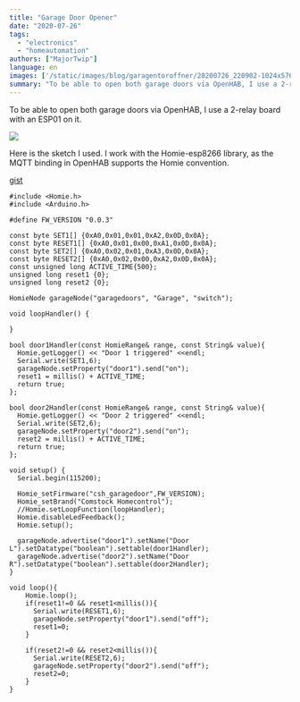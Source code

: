 ```yaml
---
title: "Garage Door Opener"
date: "2020-07-26"
tags: 
  - "electronics"
  - "homeautomation"
authors: ["MajorTwip"]
language: en
images: ['/static/images/blog/garagentoroffner/20200726_220902-1024x576.jpg']
summary: "To be able to open both garage doors via OpenHAB, I use a 2-relay board with an ESP01 on it."
---
```

To be able to open both garage doors via OpenHAB, I use a 2-relay board with an ESP01 on it.

![](/static/images/blog/garagentoroffner/20200726_220902-1024x576.jpg)

Here is the sketch I used. I work with the Homie-esp8266 library, as the MQTT binding in OpenHAB supports the Homie convention.

[gist](https://gist.github.com/MajorTwip/6d63c5c6ff859d1c4732d53b33fdd42a)

```
#include <Homie.h>
#include <Arduino.h>

#define FW_VERSION "0.0.3"

const byte SET1[] {0xA0,0x01,0x01,0xA2,0x0D,0x0A};
const byte RESET1[] {0xA0,0x01,0x00,0xA1,0x0D,0x0A};
const byte SET2[] {0xA0,0x02,0x01,0xA3,0x0D,0x0A};
const byte RESET2[] {0xA0,0x02,0x00,0xA2,0x0D,0x0A};
const unsigned long ACTIVE_TIME{500};
unsigned long reset1 {0};
unsigned long reset2 {0};

HomieNode garageNode("garagedoors", "Garage", "switch");

void loopHandler() {
  
}

bool door1Handler(const HomieRange& range, const String& value){
  Homie.getLogger() << "Door 1 triggered" <<endl;
  Serial.write(SET1,6);
  garageNode.setProperty("door1").send("on"); 
  reset1 = millis() + ACTIVE_TIME;
  return true;
};

bool door2Handler(const HomieRange& range, const String& value){
  Homie.getLogger() << "Door 2 triggered" <<endl;
  Serial.write(SET2,6);
  garageNode.setProperty("door2").send("on"); 
  reset2 = millis() + ACTIVE_TIME;
  return true;
};

void setup() {
  Serial.begin(115200); 
  
  Homie_setFirmware("csh_garagedoor",FW_VERSION);
  Homie_setBrand("Comstock Homecontrol");
  //Homie.setLoopFunction(loopHandler);
  Homie.disableLedFeedback();
  Homie.setup();

  garageNode.advertise("door1").setName("Door L").setDatatype("boolean").settable(door1Handler);
  garageNode.advertise("door2").setName("Door R").setDatatype("boolean").settable(door2Handler);
}

void loop(){
    Homie.loop();
    if(reset1!=0 && reset1<millis()){
      Serial.write(RESET1,6);
      garageNode.setProperty("door1").send("off");
      reset1=0;
    }

    if(reset2!=0 && reset2<millis()){
      Serial.write(RESET2,6);
      garageNode.setProperty("door2").send("off");
      reset2=0;
    }
}
```
